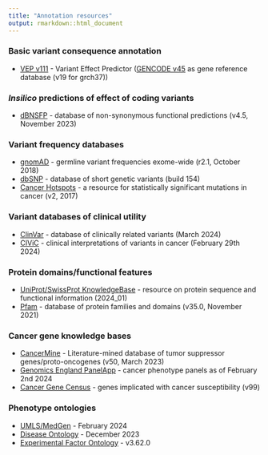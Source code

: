 ```yaml
---
title: "Annotation resources"
output: rmarkdown::html_document
---
```


### Basic variant consequence annotation
  * [VEP v111](http://www.ensembl.org/info/docs/tools/vep/index.html) - Variant Effect Predictor ([GENCODE v45](https://www.gencodegenes.org/human/) as gene reference database (v19 for grch37))

###  *Insilico* predictions of effect of coding variants
  * [dBNSFP](https://sites.google.com/site/jpopgen/dbNSFP) - database of non-synonymous functional predictions (v4.5, November 2023)

###  Variant frequency databases
  * [gnomAD](http://exac.broadinstitute.org/) - germline variant frequencies exome-wide (r2.1, October 2018)
  * [dbSNP](http://www.ncbi.nlm.nih.gov/SNP/) - database of short genetic variants (build 154)
  * [Cancer Hotspots](http://cancerhotspots.org) - a resource for statistically significant mutations in cancer (v2, 2017)

### Variant databases of clinical utility
  * [ClinVar](http://www.ncbi.nlm.nih.gov/clinvar/) - database of clinically related variants (March 2024)
  * [CIViC](https://civicdb.org) - clinical interpretations of variants in cancer (February 29th 2024)

### Protein domains/functional features
  * [UniProt/SwissProt KnowledgeBase](http://www.uniprot.org) - resource on protein sequence and functional information (2024_01)
  * [Pfam](http://pfam.xfam.org) - database of protein families and domains (v35.0, November 2021)

### Cancer gene knowledge bases
  * [CancerMine](http://bionlp.bcgsc.ca/cancermine/) - Literature-mined database of tumor suppressor genes/proto-oncogenes (v50, March 2023)
  * [Genomics England PanelApp](https://panelapp.genomicsengland.co.uk) - cancer phenotype panels as of February 2nd 2024
  * [Cancer Gene Census](https://www.sanger.ac.uk/data/cancer-gene-census/) - genes implicated with cancer susceptibility (v99)

### Phenotype ontologies
  * [UMLS/MedGen](https://www.ncbi.nlm.nih.gov/medgen/) - February 2024
  * [Disease Ontology](https://disease-ontology.org/) - December 2023
  * [Experimental Factor Ontology](https://github.com/EBISPOT/efo) - v3.62.0
